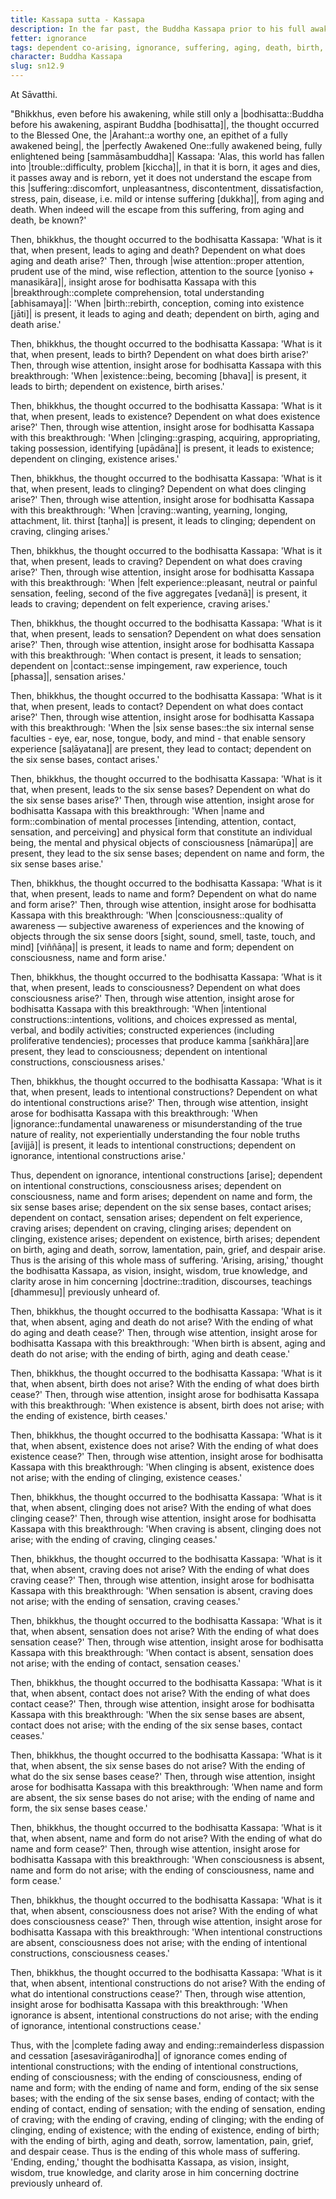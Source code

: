 ```yaml
---
title: Kassapa sutta - Kassapa
description: In the far past, the Buddha Kassapa prior to his full awakening reflects on how the world has fallen into trouble and discovers the escape from suffering through wise attention and insight into dependent co-arising.
fetter: ignorance
tags: dependent co-arising, ignorance, suffering, aging, death, birth, existence, clinging, craving, sensation, feeling, contact, six sense bases, name and form, consciousness, intentional constructions, sn, sn12-21, sn12
character: Buddha Kassapa
slug: sn12.9
---
```


At Sāvatthi.

"Bhikkhus, even before his awakening, while still only a |bodhisatta::Buddha before his awakening, aspirant Buddha [bodhisatta]|, the thought occurred to the Blessed One, the |Arahant::a worthy one, an epithet of a fully awakened being|, the |perfectly Awakened One::fully awakened being, fully enlightened being [sammāsambuddha]| Kassapa: 'Alas, this world has fallen into |trouble::difficulty, problem [kiccha]|, in that it is born, it ages and dies, it passes away and is reborn, yet it does not understand the escape from this |suffering::discomfort, unpleasantness, discontentment, dissatisfaction, stress, pain, disease, i.e. mild or intense suffering [dukkha]|, from aging and death. When indeed will the escape from this suffering, from aging and death, be known?'

Then, bhikkhus, the thought occurred to the bodhisatta Kassapa: 'What is it that, when present, leads to aging and death? Dependent on what does aging and death arise?' Then, through |wise attention::proper attention, prudent use of the mind, wise reflection, attention to the source [yoniso + manasikāra]|, insight arose for bodhisatta Kassapa with this |breakthrough::complete comprehension, total understanding [abhisamaya]|: 'When |birth::rebirth, conception, coming into existence [jāti]| is present, it leads to aging and death; dependent on birth, aging and death arise.'

Then, bhikkhus, the thought occurred to the bodhisatta Kassapa: 'What is it that, when present, leads to birth? Dependent on what does birth arise?' Then, through wise attention, insight arose for bodhisatta Kassapa with this breakthrough: 'When |existence::being, becoming [bhava]| is present, it leads to birth; dependent on existence, birth arises.'

Then, bhikkhus, the thought occurred to the bodhisatta Kassapa: 'What is it that, when present, leads to existence? Dependent on what does existence arise?' Then, through wise attention, insight arose for bodhisatta Kassapa with this breakthrough: 'When |clinging::grasping, acquiring, appropriating, taking possession, identifying [upādāna]| is present, it leads to existence; dependent on clinging, existence arises.'

Then, bhikkhus, the thought occurred to the bodhisatta Kassapa: 'What is it that, when present, leads to clinging? Dependent on what does clinging arise?' Then, through wise attention, insight arose for bodhisatta Kassapa with this breakthrough: 'When |craving::wanting, yearning, longing, attachment, lit. thirst [taṇha]| is present, it leads to clinging; dependent on craving, clinging arises.'

Then, bhikkhus, the thought occurred to the bodhisatta Kassapa: 'What is it that, when present, leads to craving? Dependent on what does craving arise?' Then, through wise attention, insight arose for bodhisatta Kassapa with this breakthrough: 'When |felt experience::pleasant, neutral or painful sensation, feeling, second of the five aggregates [vedanā]| is present, it leads to craving; dependent on felt experience, craving arises.'

Then, bhikkhus, the thought occurred to the bodhisatta Kassapa: 'What is it that, when present, leads to sensation? Dependent on what does sensation arise?' Then, through wise attention, insight arose for bodhisatta Kassapa with this breakthrough: 'When contact is present, it leads to sensation; dependent on |contact::sense impingement, raw experience, touch [phassa]|, sensation arises.'

Then, bhikkhus, the thought occurred to the bodhisatta Kassapa: 'What is it that, when present, leads to contact? Dependent on what does contact arise?' Then, through wise attention, insight arose for bodhisatta Kassapa with this breakthrough: 'When the |six sense bases::the six internal sense faculties - eye, ear, nose, tongue, body, and mind - that enable sensory experience [saḷāyatana]| are present, they lead to contact; dependent on the six sense bases, contact arises.'

Then, bhikkhus, the thought occurred to the bodhisatta Kassapa: 'What is it that, when present, leads to the six sense bases? Dependent on what do the six sense bases arise?' Then, through wise attention, insight arose for bodhisatta Kassapa with this breakthrough: 'When |name and form::combination of mental processes [intending, attention, contact, sensation, and perceiving] and physical form that constitute an individual being, the mental and physical objects of consciousness [nāmarūpa]| are present, they lead to the six sense bases; dependent on name and form, the six sense bases arise.'

Then, bhikkhus, the thought occurred to the bodhisatta Kassapa: 'What is it that, when present, leads to name and form? Dependent on what do name and form arise?' Then, through wise attention, insight arose for bodhisatta Kassapa with this breakthrough: 'When |consciousness::quality of awareness — subjective awareness of experiences and the knowing of objects through the six sense doors [sight, sound, smell, taste, touch, and mind] [viññāṇa]| is present, it leads to name and form; dependent on consciousness, name and form arise.'

Then, bhikkhus, the thought occurred to the bodhisatta Kassapa: 'What is it that, when present, leads to consciousness? Dependent on what does consciousness arise?' Then, through wise attention, insight arose for bodhisatta Kassapa with this breakthrough: 'When |intentional constructions::intentions, volitions, and choices expressed as mental, verbal, and bodily activities; constructed experiences (including proliferative tendencies); processes that produce kamma [saṅkhāra]|are present, they lead to consciousness; dependent on intentional constructions, consciousness arises.'

Then, bhikkhus, the thought occurred to the bodhisatta Kassapa: 'What is it that, when present, leads to intentional constructions? Dependent on what do intentional constructions arise?' Then, through wise attention, insight arose for bodhisatta Kassapa with this breakthrough: 'When |ignorance::fundamental unawareness or misunderstanding of the true nature of reality, not experientially understanding the four noble truths [avijjā]| is present, it leads to intentional constructions; dependent on ignorance, intentional constructions arise.'

Thus, dependent on ignorance, intentional constructions [arise]; dependent on intentional constructions, consciousness arises; dependent on consciousness, name and form arises; dependent on name and form, the six sense bases arise; dependent on the six sense bases, contact arises; dependent on contact, sensation arises; dependent on felt experience, craving arises; dependent on craving, clinging arises; dependent on clinging, existence arises; dependent on existence, birth arises; dependent on birth, aging and death, sorrow, lamentation, pain, grief, and despair arise. Thus is the arising of this whole mass of suffering. 'Arising, arising,' thought the bodhisatta Kassapa, as vision, insight, wisdom, true knowledge, and clarity arose in him concerning |doctrine::tradition, discourses, teachings [dhammesu]| previously unheard of.

Then, bhikkhus, the thought occurred to the bodhisatta Kassapa: 'What is it that, when absent, aging and death do not arise? With the ending of what do aging and death cease?' Then, through wise attention, insight arose for bodhisatta Kassapa with this breakthrough: 'When birth is absent, aging and death do not arise; with the ending of birth, aging and death cease.'

Then, bhikkhus, the thought occurred to the bodhisatta Kassapa: 'What is it that, when absent, birth does not arise? With the ending of what does birth cease?' Then, through wise attention, insight arose for bodhisatta Kassapa with this breakthrough: 'When existence is absent, birth does not arise; with the ending of existence, birth ceases.'

Then, bhikkhus, the thought occurred to the bodhisatta Kassapa: 'What is it that, when absent, existence does not arise? With the ending of what does existence cease?' Then, through wise attention, insight arose for bodhisatta Kassapa with this breakthrough: 'When clinging is absent, existence does not arise; with the ending of clinging, existence ceases.'

Then, bhikkhus, the thought occurred to the bodhisatta Kassapa: 'What is it that, when absent, clinging does not arise? With the ending of what does clinging cease?' Then, through wise attention, insight arose for bodhisatta Kassapa with this breakthrough: 'When craving is absent, clinging does not arise; with the ending of craving, clinging ceases.'

Then, bhikkhus, the thought occurred to the bodhisatta Kassapa: 'What is it that, when absent, craving does not arise? With the ending of what does craving cease?' Then, through wise attention, insight arose for bodhisatta Kassapa with this breakthrough: 'When sensation is absent, craving does not arise; with the ending of sensation, craving ceases.'

Then, bhikkhus, the thought occurred to the bodhisatta Kassapa: 'What is it that, when absent, sensation does not arise? With the ending of what does sensation cease?' Then, through wise attention, insight arose for bodhisatta Kassapa with this breakthrough: 'When contact is absent, sensation does not arise; with the ending of contact, sensation ceases.'

Then, bhikkhus, the thought occurred to the bodhisatta Kassapa: 'What is it that, when absent, contact does not arise? With the ending of what does contact cease?' Then, through wise attention, insight arose for bodhisatta Kassapa with this breakthrough: 'When the six sense bases are absent, contact does not arise; with the ending of the six sense bases, contact ceases.'

Then, bhikkhus, the thought occurred to the bodhisatta Kassapa: 'What is it that, when absent, the six sense bases do not arise? With the ending of what do the six sense bases cease?' Then, through wise attention, insight arose for bodhisatta Kassapa with this breakthrough: 'When name and form are absent, the six sense bases do not arise; with the ending of name and form, the six sense bases cease.'

Then, bhikkhus, the thought occurred to the bodhisatta Kassapa: 'What is it that, when absent, name and form do not arise? With the ending of what do name and form cease?' Then, through wise attention, insight arose for bodhisatta Kassapa with this breakthrough: 'When consciousness is absent, name and form do not arise; with the ending of consciousness, name and form cease.'

Then, bhikkhus, the thought occurred to the bodhisatta Kassapa: 'What is it that, when absent, consciousness does not arise? With the ending of what does consciousness cease?' Then, through wise attention, insight arose for bodhisatta Kassapa with this breakthrough: 'When intentional constructions are absent, consciousness does not arise; with the ending of intentional constructions, consciousness ceases.'

Then, bhikkhus, the thought occurred to the bodhisatta Kassapa: 'What is it that, when absent, intentional constructions do not arise? With the ending of what do intentional constructions cease?' Then, through wise attention, insight arose for bodhisatta Kassapa with this breakthrough: 'When ignorance is absent, intentional constructions do not arise; with the ending of ignorance, intentional constructions cease.'

Thus, with the |complete fading away and ending::remainderless dispassion and cessation [asesavirāganirodha]| of ignorance comes ending of intentional constructions; with the ending of intentional constructions, ending of consciousness; with the ending of consciousness, ending of name and form; with the ending of name and form, ending of the six sense bases; with the ending of the six sense bases, ending of contact; with the ending of contact, ending of sensation; with the ending of sensation, ending of craving; with the ending of craving, ending of clinging; with the ending of clinging, ending of existence; with the ending of existence, ending of birth; with the ending of birth, aging and death, sorrow, lamentation, pain, grief, and despair cease. Thus is the ending of this whole mass of suffering. 'Ending, ending,' thought the bodhisatta Kassapa, as vision, insight, wisdom, true knowledge, and clarity arose in him concerning doctrine previously unheard of.